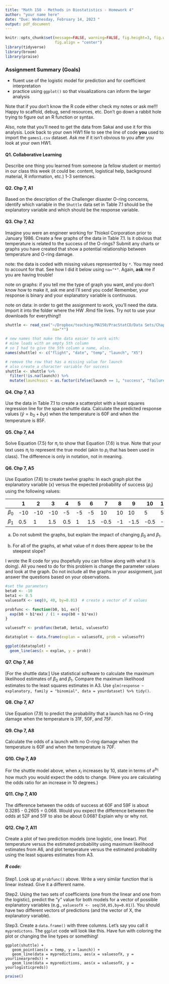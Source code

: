 ```yaml
---
title: "Math 150 - Methods in Biostatistics - Homework 4"
author: "your name here"
date: "Due: Wednesday, February 14, 2023 "
output: pdf_document
---
```


```r
knitr::opts_chunk$set(message=FALSE, warning=FALSE, fig.height=3, fig.width=5, 
                      fig.align = "center")
library(tidyverse)
library(broom)
library(praise)
```


### Assignment Summary (Goals)
* fluent use of the logistic model for prediction and for coefficient interpretation
* practice using `ggplot()` so that visualizations can inform the larger analysis

Note that if you don't know the R code either check my notes or ask me!!!  Happy to scaffold, debug, send resources, etc.  Don't go down a rabbit hole trying to figure out an R function or syntax.

Also, note that you'll need to get the data from Sakai and use it for this analysis.  Look back to your own HW1 file to see the line of code **you** used to import the `games1.csv` dataset. Ask me if it isn't obvious to you after you look at your own HW1.

#### Q1. Collaborative Learning
Describe one thing you learned from someone (a fellow student or mentor) in our class this week (it could be: content, logistical help, background material, R information, etc.)  1-3 sentences.


#### Q2. Chp 7, A1

Based on the description of the Challenger disaster O-ring concerns, identify which variable in the `Shuttle` data set in Table 7.1 should be the explanatory variable and which should be the response variable.


#### Q3. Chp 7, A2

Imagine you were an engineer working for Thiokol Corporation prior to January 1986.  Create a few graphs of the data in Table 7.1.  Is it obvious that temperature is related to the success of the O-rings?  Submit any charts or graphs you have created that show a potential relationship between temperature and O-ring damage.

note:  the data is coded with missing values represented by `*`.  You may need to account for that.  See how I did it below using `na="*"`.  Again, **ask** me if you are having trouble!  

note on graphs:  if you tell me the type of graph you want, and you don't know how to make it, ask me and I'll send you code!  Remember, your response is binary and your explanatory variable is continuous.

note on data: in order to get the assignment to work, you'll need the data.  Import it into the folder where the HW .Rmd file lives.  Try not to use your downloads for everything!!

```r
shuttle <- read_csv("~/Dropbox/teaching/MA150/PracStatCD/Data Sets/Chapter 07/CSV Files/C7 Shuttle.csv",
                     na="*")

# new names that make the data easier to work with:
# mine loads with an empty 5th column
# so I had to give the 5th column a name, also.
names(shuttle) <- c("flight", "date", "temp", "launch", "X5")  

# remove the row that has a missing value for launch
# also create a character variable for success
shuttle <- shuttle %>% 
  filter(!is.na(launch)) %>%
  mutate(launchsucc = as.factor(ifelse(launch == 1, "success", "failure")))
```


#### Q4. Chp 7, A3

Use the data in Table 7.1 to create a scatterplot with a least squares regression line for the space shuttle data.  Calculate the predicted response values ($\hat{y} = b_0 + b_1 x$) when the temperature is 60F and when the temperature is 85F.


#### Q5. Chp 7, A4

Solve Equation (7.5) for $\pi_i$ to show that Equation (7.6) is true.  Note that your text uses $\pi_i$ to represent the true model (akin to $p_i$ that has been used in class).  The difference is only in notation, not in meaning.


#### Q6. Chp 7, A5

Use Equation (7.6) to create twelve graphs:  In each graph plot the explanatory variable (x) versus the expected probability of success ($p_i$) using the following values:

|  	| 1 	| 2 	| 3 	| 4 	| 5 	| 6 	| 7 	| 8 	| 9 	| 10 	| 11 	| 12 	|
|----	|-----	|-----	|-----	|-----	|----	|-----	|------	|----	|------	|------	|----	|------	|
| $\beta_0$ 	| -10 	| -10 	| -10 	| -5 	| -5 	| -5 	| 10 	| 10 	| 10 	| 5 	| 5 	| 5 	|
| $\beta_1$ 	| 0.5 	| 1 	| 1.5 	| 0.5 	| 1 	| 1.5 	| -0.5 	| -1 	| -1.5 	| -0.5 	| -1 	| -1.5 	|

(a)  Do not submit the graphs, but explain the impact of changing $\beta_0$ and $\beta_1$.

(b)  For all of the graphs, at what value of $\pi$ does there appear to be the steepest slope?


I wrote the R code for you (hopefully you can follow along with what it is doing).  All you need to do for this problem is change the parameter values and look at the graph.  Do not include all the graphs in your assignment, just answer the questions based on your observations.

```r
#set the parameters
beta0 <- -10
beta1 <- 0.5
valuesofX <- seq(0, 40, by=0.01)  # create a vector of X values

probfunc <- function(b0, b1, ex){
  exp(b0 + b1*ex) / (1 + exp(b0 + b1*ex))
}

valuesofY <- probfunc(beta0, beta1, valuesofX)

datatoplot <- data.frame(explan = valuesofX, prob = valuesofY)

ggplot(datatoplot) + 
  geom_line(aes(x = explan, y = prob))
```


#### Q7. Chp 7, A6

[For the shuttle data:] Use statistical software to calculate the maximum likelihood estimates of $\beta_0$ and $\beta_1$.  Compare the maximum likelihood estimates to the least squares estimates in A3.  Use `glm(response ~ explanatory, family = "binomial", data = yourdataset) %>% tidy()`.


#### Q8. Chp 7, A7


Use Equation (7.9) to predict the probability that a launch has no O-ring damage when the temperature is 31F, 50F, and 75F.


#### Q9. Chp 7, A8


Calculate the odds of a launch with no O-ring damage when the temperature is 60F and when the temperature is 70F.


#### Q10. Chp 7, A9


For the shuttle model above, when $x_i$ increases by 10, state in terms of $e^{b_1}$ how much you would expect the odds to change.  (Here you are calculating the odds ratio for an increase in 10 degrees.)


#### Q11. Chp 7, A10

The difference between the odds of success at 60F and 59F is about 0.3285 - 0.2605 = 0.068.  Would you expect the difference between the odds at 52F and 51F to also be about 0.068?  Explain why or why not.


#### Q12. Chp 7, A11

Create a plot of two prediction models (one logistic, one linear).  Plot temperature versus the estimated probability using maximum likelihood estimates from A6, and plot temperature versus the estimated probability using the least squares estimates from A3.

##### R code:  

Step1.  Look up at `probfunc()` above.  Write a very similar function that is linear instead.  Give it a different name.

Step2.  Using the two sets of coefficients (one from the linear and one from the logistic), predict the "y" value for both models for a vector of possible explanatory variables (e.g., `valuesofX <- seq(50,85,by=0.01)`).  You should have two different vectors of predictions (and the vector of X, the explanatory variable).

Step3.  Create a `data.frame()` with three columns.  Let's say you call it `mypredictons`.  The `ggplot` code will look like this.  Have fun with coloring the plot or changing the line types or something!

```
ggplot(shuttle) +
   geom_point(aes(x = temp, y = launch)) + 
   geom_line(data = mypredictions, aes(x = valuesofX, y = yourlinearpreds)) +
   geom_line(data = mypredictions, aes(x = valuesofX, y = yourlogisticpreds))
```


```r
praise()
```


